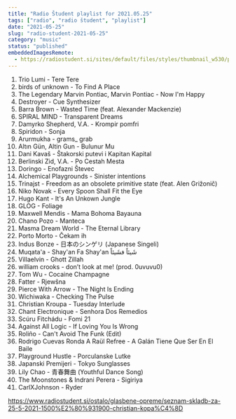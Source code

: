 ```yaml
---
title: "Radio Študent playlist for 2021.05.25"
tags: ["radio", "radio študent", "playlist"]
date: "2021-05-25"
slug: "radio-student-2021-05-25"
category: "music"
status: "published"
embeddedImagesRemote:
  - https://radiostudent.si/sites/default/files/styles/thumbnail_w530/public/slike/2021-05-25-seznam-skladb-za-25-5-2021-1500%E2%80%931900-christian-kopa%C4%8D-126504.jpg
---
```



1. Trio Lumi - Tere Tere
2. birds of unknown - To Find A Place
3. The Legendary Marvin Pontiac, Marvin Pontiac - Now I'm Happy
4. Destroyer - Cue Synthesizer
5. Barra Brown - Wasted Time (feat. Alexander Mackenzie)
6. SPIRAL MIND - Transparent Dreams
7. Damyrko Shepherd, V.A. - Krompir pomfri
8. Spiridon - Sonja
9. Arurmukha - grams\_ grab
10. Altın Gün, Altin Gun - Bulunur Mu
11. Dani Kavaš - Štakorski putevi i Kapitan Kapital
12. Berlinski Zid, V.A. - Po Cestah Mesta
13. Doringo - Enofazni Števec
14. Alchemical Playgrounds - Sinister intentions
15. Trinajst - Freedom as an obsolete primitive state (feat. Alen Grižonič)
16. Niko Novak - Every Spoon Shall Fit the Eye
17. Hugo Kant - It's An Unkown Jungle
18. GLOG - Foliage
19. Maxwell Mendis - Mama Bohoma Bayauna
20. Chano Pozo - Manteca
21. Masma Dream World - The Eternal Library
22. Porto Morto - Čekam ih
23. Indus Bonze - 日本のシンゲリ (Japanese Singeli)
24. Muqata'a - Shay'an Fa Shay'an شَيئاً فشَيئاً
25. Villaelvin - Ghott Zillah
26. william crooks - don’t look at me! (prod. 0uvuvu0)
27. Tom Wu - Cocaine Champagne
28. Fatter - Rjewšna
29. Pierce With Arrow - The Night Is Ending
30. Wichiwaka - Checking The Pulse
31. Christian Kroupa - Tuesday Interlude
32. Chant Electronique - Senhora Dos Remedios
33. Scúru Fitchádu - Fomi 21
34. Against All Logic - If Loving You Is Wrong
35. Roliño - Can't Avoid The Funk (Edit)
36. Rodrigo Cuevas Ronda A Raül Refree - A Galán Tiene Que Ser En El Baile
37. Playground Hustle - Porculanske Lutke
38. Japanski Premijeri - Tokyo Sunglasses
39. Lily Chao - 青春舞曲 (Youthful Dance Song)
40. The Moonstones & Indrani Perera - Sigiriya
41. CarlXJohnson - Ryder

https://www.radiostudent.si/ostalo/glasbene-opreme/seznam-skladb-za-25-5-2021-1500%E2%80%931900-christian-kopa%C4%8D

<div
  style={{
    gridArea: "1/1",
    position: "relative",
    placeItems: "center",
    display: "grid",
  }}
>
  <GatsbyImage
    style={{ marginTop: "2em" }}
    imgStyle={{ border: "3px dotted tomato" }}
    alt=""
    image={getImage(props.remoteImages[0])}
  />
</div>

